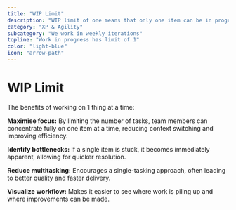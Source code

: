 ```yaml
---
title: "WIP Limit"
description: "WIP limit of one means that only one item can be in progress at a given stage and would be ideally pair programmed/mobbed to be effective"
category: "XP & Agility"
subcategory: "We work in weekly iterations"
topline: "Work in progress has limit of 1"
color: "light-blue"
icon: "arrow-path"
---
```



# WIP Limit

The benefits of working on 1 thing at a time:

**Maximise focus:** By limiting the number of tasks, team members can concentrate fully on one item at a time, reducing context switching and improving efficiency.

**Identify bottlenecks:** If a single item is stuck, it becomes immediately apparent, allowing for quicker resolution.

**Reduce multitasking:** Encourages a single-tasking approach, often leading to better quality and faster delivery.

**Visualize workflow:** Makes it easier to see where work is piling up and where improvements can be made.
